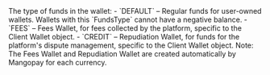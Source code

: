   
<ParamField body="FundsType" type="string">     
The type of funds in the wallet:  
- `DEFAULT` – Regular funds for user-owned wallets. Wallets with this `FundsType` cannot have a negative balance.  
- `FEES` – Fees Wallet, for fees collected by the platform, specific to the Client Wallet object.  
- `CREDIT` – Repudiation Wallet, for funds for the platform's dispute management, specific to the Client Wallet object.  
Note: The Fees Wallet and Repudiation Wallet are created automatically by Mangopay for each currency.  
</ParamField>
